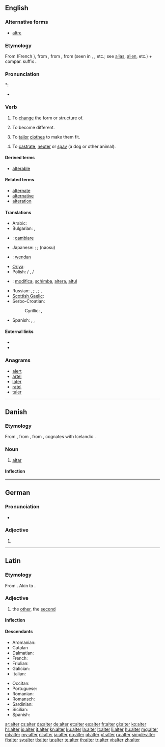 {{also|Alter|älter}}
==English==

===Alternative forms===
* [[altre]] {{qualifier|obsolete}}

===Etymology===
From {{etyl|fro}} {{term|alterer|lang=fro}} (French {{term|altérer|lang=fr}}), from {{etyl|ML.}} {{term|alterare||to make other}}, from {{etyl|la}} {{term|alter||the other|lang=la}}, from {{term|al-}} (seen in {{term|alius||other}}, {{term|alienus||of another}}, etc.; see [[alias]], [[alien]], etc.) + compar. suffix {{term|-ter}}.

===Pronunciation===
*: {{rhymes|ɔːltə(r)}}
* {{homophones|altar}}

===Verb===
{{en-verb}}

# {{transitive}} To [[change]] the form or structure of.
# {{intransitive}} To become different.
# {{transitive}} To [[tailor]] [[clothes]] to make them fit.
# {{transitive}} To [[castrate]], [[neuter]] or [[spay]] (a dog or other animal).

====Derived terms====
* [[alterable]]

====Related terms====
* [[alternate]]
* [[alternative]]
* [[alteration]]

====Translations====
{{trans-top|to change the form or structure of}}
* Arabic: {{t|ar|غير|tr=ġayyara}}
* Bulgarian: {{t|bg|променям|tr=proménjam|sc=Cyrl}}, {{t|bg|изменям|tr=izménjam|sc=Cyrl}}
* {{ttbc|it}}: [[cambiare]]
* Japanese: {{t|ja|変える|tr=[[かえる]], kaeru|sc=Jpan}}; {{t|ja|変更|tr=へんこうする, henkō suru|alt=変更する|sc=Jpan}}; {{t|ja|直す|tr=[[なおす]], naosu|sc=Jpan}}[[]] (naosu)
* {{ttbc|ang}}: [[wendan]]
* [[Oriya]]: {{t-|or|ବଦଳାଇବା|sc=Orya}}
* Polish: {{t|pl|zmieniać}} / {{t|pl|zmienić}}, {{t|pl|przerabiać}} / {{t|pl|przerobić}}
{{trans-mid}}
* {{ttbc|ro}}: [[modifica]], [[schimba]], [[altera]], [[altul]]
* Russian: {{t+|ru|изменять|tr=izmenjátʹ}} {{impf}}, {{t+|ru|изменить|tr=izmenítʹ}} {{pf.}}; {{t+|ru|менять|tr=menjátʹ}} {{impf}}, {{t-|ru|поменить|tr=pomenjátʹ}} {{pf.}}; {{t+|ru|переделывать|tr=peredélyvatʹ|sc=Cyrl}} {{impf}}, {{t+|ru|переделать|tr=peredélatʹ|sc=Cyrl}} {{pf}}
* [[Scottish Gaelic]]: {{t-|gd|mùth}}
* Serbo-Croatian:
*: Cyrillic: {{t|sh|изменити|sc=Cyrl}}, {{t|sh|променити|sc=Cyrl}}
* Spanish: {{t+|es|alterar}}, {{t+|es|cambiar}}, {{t-|es|modificar}}
{{trans-bottom}}

====External links====
* {{R:Webster 1913}}
* {{R:Century 1911}}

===Anagrams===
* [[alert#English|alert]]
* [[artel#English|artel]]
* [[later#English|later]]
* [[ratel#English|ratel]]
* [[taler#English|taler]]

----

==Danish==
{{wikipedia|lang=da}}

===Etymology===

From {{etyl|non|da}} {{term|altari|lang=non}}, from {{etyl|osx|da}} {{term|altari|laang=osx}}, from {{etyl|la|da}} {{term|altare||altar|lang=la}}, cognates with Icelandic {{term|altari|lang=is}}.

===Noun===
{{da-noun|stem=altr|et|e|sg-def-2=alteret}}

# [[altar]]

====Inflection====
{{da-noun-infl|stem=altr|et|e|sg-def-2=alteret|gen-sg-def-2=alterets}}

----

==German==

===Pronunciation===
* {{IPA|/ˈʔaltɐ/|lang=de}}

===Adjective===
{{head|de|adjective form}}

# {{inflected form of|alt|lang=de}}

----

==Latin==
{{attention|la|Are there standard tables which can handle this?}}

===Etymology===
From {{proto|Indo-European|h₂élteros|the other of two|lang=la}}. Akin to {{term|alius|lang=la}}.

===Adjective===
{{la-adj-1&2|alter|altera|altera|alterum|alterum}}

# the [[other]], the [[second]]

====Inflection====
{{la-decl-mixed-ius|alter|alter|alter}}

====Descendants====
{{top2}}
* Aromanian: {{l|rup|altu}}
* Catalan {{l|ca|altre}}
* Dalmatian: {{l|dlm|jultro}}
* French: {{l|fr|autre}}
* Friulian: {{l|fur|altri}}
* Galician: {{l|gl|outro}}
* Italian: {{l|it|altro}}
{{mid2}}
* Occitan: {{l|oc|autre}}
* Portuguese: {{l|pt|outro}}
* Romanian: {{l|ro|alt}}
* Romansch: {{l|rm|auter}}
* Sardinian: {{l|sc|àteru}}
* Sicilian: {{l|scn|àutru}}
* Spanish: {{l|es|otro}}
{{bottom}}

[[ar:alter]]
[[cs:alter]]
[[da:alter]]
[[de:alter]]
[[et:alter]]
[[es:alter]]
[[fr:alter]]
[[gl:alter]]
[[ko:alter]]
[[hr:alter]]
[[io:alter]]
[[it:alter]]
[[kn:alter]]
[[ku:alter]]
[[la:alter]]
[[lt:alter]]
[[li:alter]]
[[hu:alter]]
[[mg:alter]]
[[ml:alter]]
[[my:alter]]
[[nl:alter]]
[[ja:alter]]
[[no:alter]]
[[pl:alter]]
[[pt:alter]]
[[ru:alter]]
[[simple:alter]]
[[fi:alter]]
[[sv:alter]]
[[tl:alter]]
[[ta:alter]]
[[te:alter]]
[[th:alter]]
[[tr:alter]]
[[vi:alter]]
[[zh:alter]]